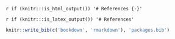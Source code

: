 `r if (knitr:::is_html_output()) '# References {-}'`

`r if (knitr:::is_latex_output()) '# References'`

```{r include=FALSE}
knitr::write_bib(c('bookdown', 'rmarkdown'), 'packages.bib')
```
